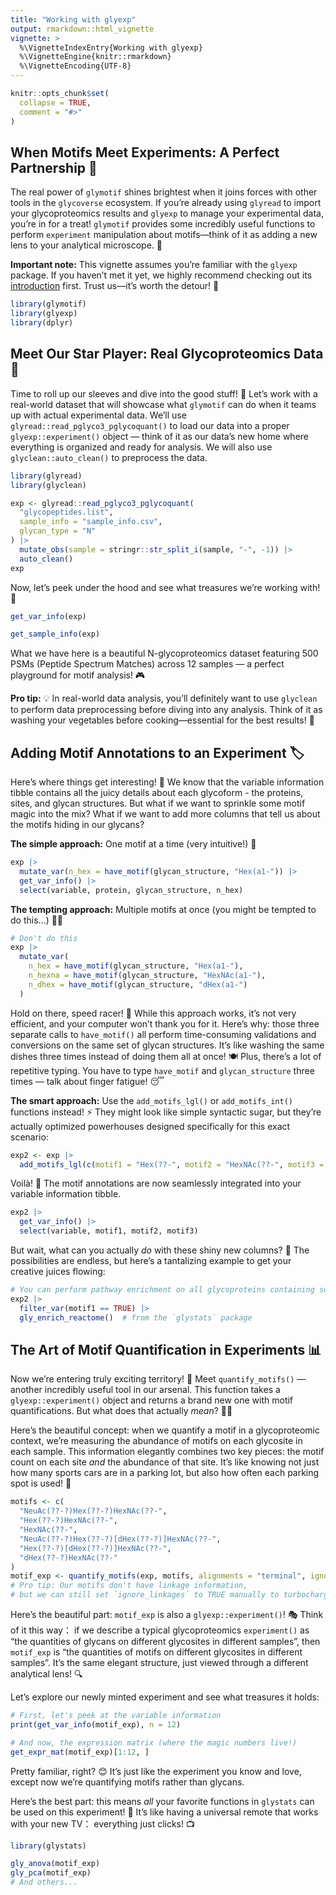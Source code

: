 ```yaml
---
title: "Working with glyexp"
output: rmarkdown::html_vignette
vignette: >
  %\VignetteIndexEntry{Working with glyexp}
  %\VignetteEngine{knitr::rmarkdown}
  %\VignetteEncoding{UTF-8}
---
```


```r
knitr::opts_chunk$set(
  collapse = TRUE,
  comment = "#>"
)
```

## When Motifs Meet Experiments: A Perfect Partnership 🤝

The real power of `glymotif` shines brightest when it joins forces with other tools in the `glycoverse` ecosystem.
If you're already using `glyread` to import your glycoproteomics results
and `glyexp` to manage your experimental data, you're in for a treat!
`glymotif` provides some incredibly useful functions to perform `experiment` manipulation 
about motifs—think of it as adding a new lens to your analytical microscope. 🔬

**Important note:** This vignette assumes you're familiar with the `glyexp` package.
If you haven't met it yet, we highly recommend checking out its
[introduction](https://glycoverse.github.io/glyexp/articles/glyexp.html) first.
Trust us—it's worth the detour! 🚀

```r
library(glymotif)
library(glyexp)
library(dplyr)
```

## Meet Our Star Player: Real Glycoproteomics Data 🌟

Time to roll up our sleeves and dive into the good stuff! 💪
Let's work with a real-world dataset that will showcase what `glymotif` can do when it teams up with actual experimental data.
We'll use `glyread::read_pglyco3_pglycoquant()` to load our data into a proper `glyexp::experiment()` object — 
think of it as our data's new home where everything is organized and ready for analysis.
We will also use `glyclean::auto_clean()` to preprocess the data.

```r
library(glyread)
library(glyclean)

exp <- glyread::read_pglyco3_pglycoquant(
  "glycopeptides.list",
  sample_info = "sample_info.csv",
  glycan_type = "N"
) |> 
  mutate_obs(sample = stringr::str_split_i(sample, "-", -1)) |>
  auto_clean()
exp
```

Now, let's peek under the hood and see what treasures we're working with! 👀

```r
get_var_info(exp)
```

```r
get_sample_info(exp)
```

What we have here is a beautiful N-glycoproteomics dataset featuring 500 PSMs (Peptide Spectrum Matches) 
across 12 samples — a perfect playground for motif analysis! 🎮

**Pro tip:** 💡 In real-world data analysis, you'll definitely want to use `glyclean` to perform
data preprocessing before diving into any analysis.
Think of it as washing your vegetables before cooking—essential for the best results! 🥕

## Adding Motif Annotations to an Experiment 🏷️

Here's where things get interesting! 🤔
We know that the variable information tibble contains all the juicy details about each glycoform - 
the proteins, sites, and glycan structures.
But what if we want to sprinkle some motif magic into the mix?
What if we want to add more columns that tell us about the motifs hiding in our glycans?

**The simple approach:** One motif at a time (very intuitive!) 🎯

```r
exp |> 
  mutate_var(n_hex = have_motif(glycan_structure, "Hex(a1-")) |>
  get_var_info() |>
  select(variable, protein, glycan_structure, n_hex)
```

**The tempting approach:** Multiple motifs at once (you might be tempted to do this...) 🤷‍♀️

```r
# Don't do this
exp |>
  mutate_var(
    n_hex = have_motif(glycan_structure, "Hex(a1-"),
    n_hexna = have_motif(glycan_structure, "HexNAc(a1-"),
    n_dhex = have_motif(glycan_structure, "dHex(a1-")
  )
```

Hold on there, speed racer! 🛑
While this approach works, it's not very efficient, and your computer won't thank you for it.
Here's why: those three separate calls to `have_motif()` all perform time-consuming validations and conversions
on the same set of glycan structures.
It's like washing the same dishes three times instead of doing them all at once! 🍽️
Plus, there's a lot of repetitive typing.
You have to type `have_motif` and `glycan_structure` three times — talk about finger fatigue! 😴

**The smart approach:** Use the `add_motifs_lgl()` or `add_motifs_int()` functions instead! ⚡
They might look like simple syntactic sugar, 
but they're actually optimized powerhouses designed specifically for this exact scenario:

```r
exp2 <- exp |> 
  add_motifs_lgl(c(motif1 = "Hex(??-", motif2 = "HexNAc(??-", motif3 = "dHex(??-"))
```

Voilà! 🎉 The motif annotations are now seamlessly integrated into your variable information tibble.

```r
exp2 |>
  get_var_info() |>
  select(variable, motif1, motif2, motif3)
```

But wait, what can you actually *do* with these shiny new columns? 🤔
The possibilities are endless, but here's a tantalizing example to get your creative juices flowing:

```r
# You can perform pathway enrichment on all glycoproteins containing some motif:
exp2 |>
  filter_var(motif1 == TRUE) |>
  gly_enrich_reactome()  # from the `glystats` package
```

## The Art of Motif Quantification in Experiments 📊

Now we're entering truly exciting territory! 🚀
Meet `quantify_motifs()` — another incredibly useful tool in our arsenal.
This function takes a `glyexp::experiment()` object and returns a brand new one with motif quantifications.
But what does that actually *mean*? 🤷‍♂️

Here's the beautiful concept: when we quantify a motif in a glycoproteomic context,
we're measuring the abundance of motifs on each glycosite in each sample.
This information elegantly combines two key pieces: the motif count on each site *and* the abundance of that site.
It's like knowing not just how many sports cars are in a parking lot, but also how often each parking spot is used! 🚗

```r
motifs <- c(
  "NeuAc(??-?)Hex(??-?)HexNAc(??-",
  "Hex(??-?)HexNAc(??-",
  "HexNAc(??-",
  "NeuAc(??-?)Hex(??-?)[dHex(??-?)]HexNAc(??-",
  "Hex(??-?)[dHex(??-?)]HexNAc(??-",
  "dHex(??-?)HexNAc(??-"
)
motif_exp <- quantify_motifs(exp, motifs, alignments = "terminal", ignore_linkages = TRUE)
# Pro tip: Our motifs don't have linkage information,
# but we can still set `ignore_linkages` to TRUE manually to turbocharge the calculation! ⚡
```

Here's the beautiful part: `motif_exp` is also a `glyexp::experiment()`! 🎭
Think of it this way： if we describe a typical glycoproteomics `experiment()` as
"the quantities of glycans on different glycosites in different samples",
then `motif_exp` is "the quantities of motifs on different glycosites in different samples".
It's the same elegant structure, just viewed through a different analytical lens! 🔍

Let's explore our newly minted experiment and see what treasures it holds:

```r
# First, let's peek at the variable information
print(get_var_info(motif_exp), n = 12)
```

```r
# And now, the expression matrix (where the magic numbers live!)
get_expr_mat(motif_exp)[1:12, ]
```

Pretty familiar, right? 😊
It's just like the experiment you know and love,
except now we're quantifying motifs rather than glycans.

Here's the best part: this means *all* your favorite functions in `glystats` can be used on this experiment! 🎉
It's like having a universal remote that works with your new TV： everything just clicks! 📺

```r
library(glystats)

gly_anova(motif_exp)
gly_pca(motif_exp)
# And others...
```